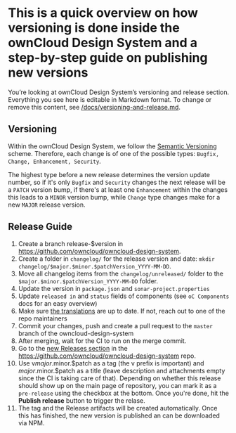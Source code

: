 
<Meta title="Documentation/Versioning and release" />

# This is a quick overview on how versioning is done inside the ownCloud Design System and a step-by-step guide on publishing new versions

You’re looking at ownCloud Design System’s versioning and release section. Everything you see here is editable in Markdown format. To change or remove this content, see [/docs/versioning-and-release.md](https://github.com/owncloud/owncloud-design-system/blob/master/docs/versioning-and-release.md).

## Versioning

Within the ownCloud Design System, we follow the [Semantic Versioning](https://semver.org/) scheme. Therefore, each change is of one of the possible types: `Bugfix, Change, Enhancement, Security`.

The highest type before a new release determines the version update number, so if it's only `Bugfix` and `Security` changes the next release will be a `PATCH` version bump, if there's at least one `Enhancement` within the changes this leads to a `MINOR` version bump, while `Change` type changes make for a new `MAJOR` release version.

## Release Guide

1.  Create a branch release-$version in https://github.com/owncloud/owncloud-design-system.
2.  Create a folder in `changelog/` for the release version and date: `mkdir changelog/$major.$minor.$patchVersion_YYYY-MM-DD`.
3.  Move all changelog items from the `changelog/unreleased/` folder to the `$major.$minor.$patchVersion_YYYY-MM-DD` folder.
4.  Update the version in `package.json` and `sonar-project.properties`
5.  Update `released in` and `status` fields of components (see `oC Components` docs for an easy overview)
6.  Make sure [the translations](https://www.transifex.com/owncloud-org/owncloud/owncloud-design-system/) are up to date. If not, reach out to one of the repo maintainers
7.  Commit your changes, push and create a pull request to the `master` branch of the owncloud-design-system
8.  After merging, wait for the CI to run on the merge commit.
9.  Go to the [new Releases section](https://github.com/owncloud/owncloud-design-system/releases/new) in the https://github.com/owncloud/owncloud-design-system repo.
10. Use v$major.$minor.$patch as a tag (the v prefix is important) and $major.$minor.$patch as a title (leave description and attachments empty since the CI is taking care of that). Depending on whether this release should show up on the main page of repository, you can mark it as a `pre-release` using the checkbox at the bottom. Once you're done, hit the **Publish release** button to trigger the relase.
11. The tag and the Release artifacts will be created automatically. Once this has finished, the new version is published an can be downloaded via NPM.
